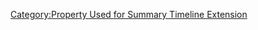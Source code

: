 {{Property
 |type = Page
 |inTemplates = 
 |description = It is used by calls to the http://www.mediawiki.org/wiki/Extension:Semantic_Internal_Objects Semantic Internal Objects parser function #set_internal to point back to the page on which the #set_internal call was made. There may be a built-in method to do this, but it is not as clear as explicitly calling out a "From page" property.
 |values=N
}}
[[Category:Property Used for Summary Timeline Extension]]